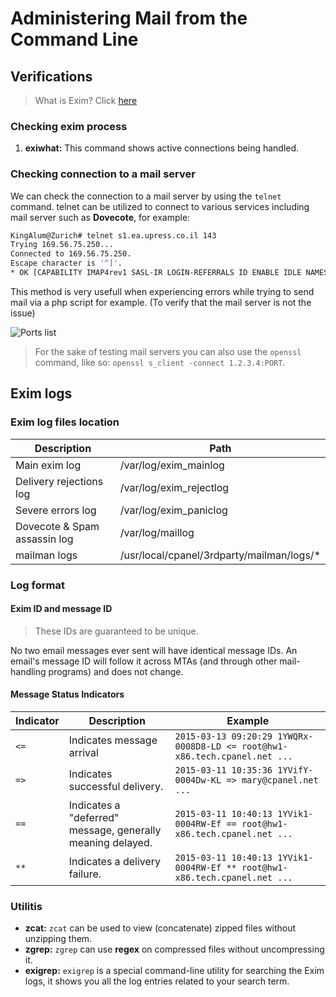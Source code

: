 # Administering Mail from the Command Line

## Verifications

> What is Exim? Click [here](?page=/docs/cPanel/Administration%20Tier%203%20|%20WHM%20Administration%20(CWA)/Mail_Administration_in_WHM.md)

### Checking exim process

1. **exiwhat:**
    This command shows active connections being handled.

### Checking connection to a mail server

We can check the connection to a mail server by using the `telnet` command. telnet can be utilized to connect to various services including mail server such as **Dovecote**, for example:
```bash
KingAlum@Zurich# telnet s1.ea.upress.co.il 143
Trying 169.56.75.250...
Connected to 169.56.75.250.
Escape character is '^]'.
* OK [CAPABILITY IMAP4rev1 SASL-IR LOGIN-REFERRALS ID ENABLE IDLE NAMESPACE LITERAL+ STARTTLS AUTH=PLAIN AUTH=LOGIN] Dovecot ready.
```
This method is very usefull when experiencing errors while trying to send mail via a php script for example. (To verify that the mail server is not the issue)

![Ports list](https://images.articulate.com/f:jpg%7Cpng,a:retain,b:fff/rise/courses/rtdwELwWKP55ZIBfGnf-TTLkF_4QaeUy/_TJx14qbqq8sSqqh.png)

> For the sake of testing mail servers you can also use the `openssl` command, like so: `openssl s_client -connect 1.2.3.4:PORT`.

## Exim logs

### Exim log files location

| **Description**              | **Path**                                  |
|------------------------------|-------------------------------------------|
| Main exim log                | /var/log/exim_mainlog                     |
| Delivery rejections log      | /var/log/exim_rejectlog                   |
| Severe errors log            | /var/log/exim_paniclog                    |
| Dovecote & Spam assassin log | /var/log/maillog                          |
| mailman logs                 | /usr/local/cpanel/3rdparty/mailman/logs/* |

### Log format

#### Exim ID and message ID

> These IDs are guaranteed to be unique. 

No two email messages ever sent will have identical message IDs. An email's message ID will follow it across MTAs (and through other mail-handling programs) and does not change.

#### Message Status Indicators

| Indicator | Description                    | Example                                                                                                 |
|-----------|--------------------------------|---------------------------------------------------------------------------------------------------------|
| `<=`      | Indicates message arrival      | `2015-03-13 09:20:29 1YWQRx-0008D8-LD <= root@hw1-x86.tech.cpanel.net ...`                              |
| `=>`      | Indicates successful delivery.                             | `2015-03-11 10:35:36 1YVifY-0004Dw-KL => mary@cpanel.net ...`               |
| `==`      | Indicates a "deferred" message, generally meaning delayed. | `2015-03-11 10:40:13 1YVik1-0004RW-Ef == root@hw1-x86.tech.cpanel.net ... ` |
| `**`      | Indicates a delivery failure. | `2015-03-11 10:40:13 1YVik1-0004RW-Ef ** root@hw1-x86.tech.cpanel.net ...`                               |



### Utilitis

* **zcat:** `zcat` can be used to view (concatenate) zipped files without unzipping them.
* **zgrep:** `zgrep` can use **regex** on compressed files without uncompressing it.
* **exigrep:** `exigrep` is a special command-line utility for searching the Exim logs, it shows you all the log entries related to your search term.
